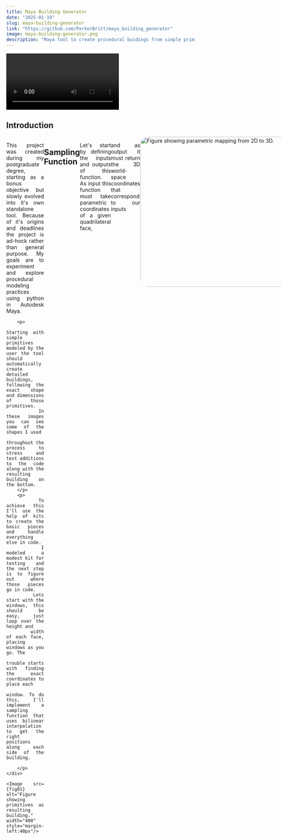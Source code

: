 ```yaml
---
title: Maya Building Generator
date: "2025-01-19"
slug: maya-building-generator
link: "https://github.com/ParkerBritt/maya_building_generator"
image: maya-building-generator.png
description: "Maya tool to create procedural buidings from simple primitives"
---
```



<video controls>
    <source src={demoVideo} />
</video>

## Introduction

<div style="display: flex; flex-direction: row; text-align: justify;">
    <div>
        <p>
            This project was created during my postgraduate degree, starting as a bonus objective but slowly evolved into it's own standalone tool. Because of it's origins and deadlines the project is ad-hock rather than general purpose. My goals are to experiment and explore procedural modeling practices using python in Autodesk Maya.
        </p>

        <p>
            Starting with simple primitives modeled by the user the tool should automatically create detailed buildings, following the exact shape and dimensions of those primitives.
            In these images you can see some of the shapes I used
            throughout the process to stress and test additions to the code along with the resulting building on the bottom.
        </p>
        <p>
            To achieve this I'll use the help of kits to create the basic pieces and handle everything else in code.
            I modeled a modest kit for testing and the next step is to figure out where those pieces go in code.
            Lets start with the windows, this should be easy, just loop over the height and
            width of each face, placing windows as you go. The
            trouble starts with finding the exact coordinates to place each
            window. To do this, I'll implement a sampling function that uses bilinear interpolation to get the right positions along each side of the building.

        </p>
    </div>

    <Image src={fig01} alt="Figure showing primitives as resulting building." width="400" style="margin-left:40px"/>
</div>

## Sampling Function
Let's start by defining the inputs and outputs of this function.  
As input this function must take parametric coordinates of a given quadrilateral face,  
```
Input: (s, t)
```   
and as output it must return the 3D world-space coordinates that correspond to our inputs  
```
Output: (𝑥, 𝑦, 𝑧)
```


<span style="display:block; float: left; margin-right: 20px;">
<Image src={figParametricTransform} alt="Figure showing parametric mapping from 2D to 3D." width="400" style="border-radius: 20px"/>
</span>

You can think of our *s* & *t* coordinates like the UVs used for texturing.
When working with UVs we cut and flatten complex shapes into a 1x1 square. When we draw on the square our drawing is mapped from 2D relative coordinates on the UVs to 3D spatial coordinates on the model.

The 2D coordinate represents a percent of the surface, starting at 0 and ending at 1. So no matter the shape or size of the quad is `(0,0)` will always be the bottom left and `(1,1)` will always be the top right.

It's important to note that unlike UVs, our coordinates are not used for texturing and do not need to be manually unwrapped since they represent a simple quad.

Using parametric coordinates as arguments makes it easy to turn a theoretical position into a 3D coordinate.
Take a door for example, if I want to place a door in the center-bottom of a wall I can just use the ST coordinates `(0.5, 0)` as arguments.
The function will return the world space coordinates `(x,y,z)` where we need to put our model, taking into account the translation, dimensions, shear, and rotation of the wall.

Placing rows or columns of objects, for example when distributing windows is also easy and would look something like this:
```python
for(i in range(NumColumns)):
    s = i/(NumColumns-1)
    t=0.5

    worldSpacePos = sample(s, t)

    placeObject(worldSpacePos)
```

<span style="display:block; float: left; margin-right: 20px;">
<Image src={figWallUVs} alt="Figure showing parametric mapping from 2D to 3D." width="400" style="border-radius: 20px"/>
</span>

### Bilinear Interpolation

Because our starting walls are simple linear quadrilaterals, I can use bilinear interpolation as the heart of the sampling function.

Linear interpolation is a simple but extremely useful mathematical concept to smoothly transition from one value to another.
It works by taking to inputs and a bias. When you increase the bias the strength of one value goes up and the other goes down.
Bilinear interpolation is when we perform this process in two dimensions.

For two dimensions we'll need two biases, using our two **s** & **t** coordinates.
For our four values to interpolate between we use our four corner coordinates.

Bilinear interpolation provides the perfect solution for this problem, but with a very important condition.
Bilinear interpolation only works if the points are consistently ordered when passed to the function.
If the order is reversed so is the output leading to doors on the roof and diagonal lines of windows running across the walls.

### Tangent Alignment Sorting
I came up with several approaches to consistently ordering the face vertices, each one failing in some aspect until I ultimately
designed what I'll call the **Tangent Alignment Approach**.

